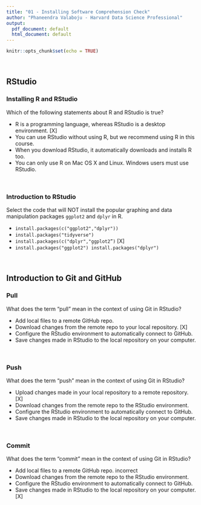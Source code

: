 ```yaml
---
title: "01 - Installing Software Comprehension Check"
author: "Phaneendra Valaboju - Harvard Data Science Professional"
output:
  pdf_document: default
  html_document: default
---
```


```r
knitr::opts_chunk$set(echo = TRUE)
```

<br/>

## **RStudio**

### **Installing R and RStudio**

Which of the following statements about R and RStudio is true?

- R is a programming language, whereas RStudio is a desktop environment. [X]
- You can use RStudio without using R, but we recommend using R in this course.
- When you download RStudio, it automatically downloads and installs R too.
- You can only use R on Mac OS X and Linux. Windows users must use RStudio.

<br/>

### **Introduction to RStudio**

Select the code that will NOT install the popular graphing and data manipulation packages ```ggplot2``` and ```dplyr``` in R.

- ```install.packages(c("ggplot2","dplyr"))```
- ```install.packages("tidyverse")```
- ```install.packages(c("dplyr","ggplot2”)``` [X]
- ```install.packages("ggplot2") install.packages("dplyr")```

<br/>

## **Introduction to Git and GitHub**
### **Pull**

What does the term "pull" mean in the context of using Git in RStudio?

- Add local files to a remote GitHub repo.
- Download changes from the remote repo to your local repository. [X]
- Configure the RStudio environment to automatically connect to GitHub.
- Save changes made in RStudio to the local repository on your computer.

<br/>

### **Push**

What does the term “push” mean in the context of using Git in RStudio?

- Upload changes made in your local repository to a remote repository. [X]
- Download changes from the remote repo to the RStudio environment.
- Configure the RStudio environment to automatically connect to GitHub.
- Save changes made in RStudio to the local repository on your computer.

<br/>

### **Commit**

What does the term “commit” mean in the context of using Git in RStudio?

- Add local files to a remote GitHub repo. incorrect
- Download changes from the remote repo to the RStudio environment.
- Configure the RStudio environment to automatically connect to GitHub.
- Save changes made in RStudio to the local repository on your computer. [X]
